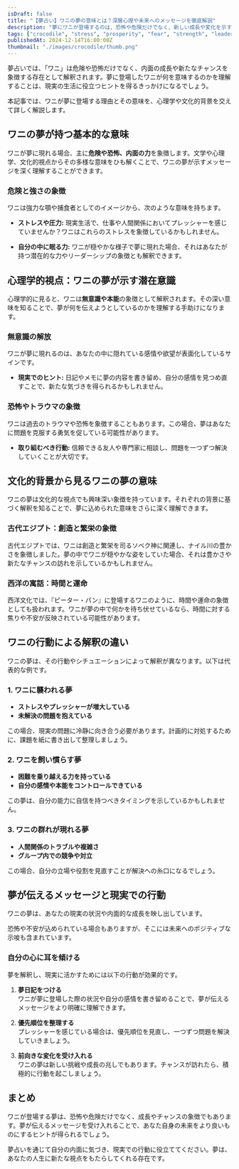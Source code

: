 ```yaml
---
isDraft: false
title: "【夢占い】ワニの夢の意味とは？深層心理や未来へのメッセージを徹底解説"
description: "夢にワニが登場するのは、恐怖や危険だけでなく、新しい成長や変化を示す場合も。夢占いや心理学、文化的背景をもとに、ワニの夢の深層を紐解きます。"
tags: ["crocodile", "stress", "prosperity", "fear", "strength", "leadership", "instinct", "growth"]
publishedAt: 2024-12-14T16:00:00Z
thumbnail: "./images/crocodile/thumb.png"
---
```


夢占いでは、「ワニ」は危険や恐怖だけでなく、内面の成長や新たなチャンスを象徴する存在として解釈されます。夢に登場したワニが何を意味するのかを理解することは、現実の生活に役立つヒントを得るきっかけになるでしょう。

本記事では、ワニが夢に登場する理由とその意味を、心理学や文化的背景を交えて詳しく解説します。

<TableOfContents />

<AdUnit />

## ワニの夢が持つ基本的な意味

ワニが夢に現れる場合、主に<strong>危険や恐怖、内面の力</strong>を象徴します。文学や心理学、文化的視点からその多様な意味をひも解くことで、ワニの夢が示すメッセージを深く理解することができます。

### 危険と強さの象徴

ワニは強力な顎や捕食者としてのイメージから、次のような意味を持ちます。

- <strong>ストレスや圧力:</strong>
  現実生活で、仕事や人間関係においてプレッシャーを感じていませんか？ワニはこれらのストレスを象徴しているかもしれません。

- <strong>自分の中に眠る力:</strong>
  ワニが穏やかな様子で夢に現れた場合、それはあなたが持つ潜在的な力やリーダーシップの象徴とも解釈できます。

<AdUnit />

## 心理学的視点：ワニの夢が示す潜在意識

心理学的に見ると、ワニは<strong>無意識や本能</strong>の象徴として解釈されます。その深い意味を知ることで、夢が何を伝えようとしているのかを理解する手助けになります。

### 無意識の解放

ワニが夢に現れるのは、あなたの中に隠れている感情や欲望が表面化しているサインです。

- <strong>現実でのヒント:</strong>
  日記やメモに夢の内容を書き留め、自分の感情を見つめ直すことで、新たな気づきを得られるかもしれません。

### 恐怖やトラウマの象徴

ワニは過去のトラウマや恐怖を象徴することもあります。この場合、夢はあなたに問題を克服する勇気を促している可能性があります。

- <strong>取り組むべき行動:</strong>
  信頼できる友人や専門家に相談し、問題を一つずつ解決していくことが大切です。

<AdUnit />

## 文化的背景から見るワニの夢の意味

ワニの夢は文化的な視点でも興味深い象徴を持っています。それぞれの背景に基づく解釈を知ることで、夢に込められた意味をさらに深く理解できます。

### 古代エジプト：創造と繁栄の象徴

古代エジプトでは、ワニは創造と繁栄を司るソベク神に関連し、ナイル川の豊かさを象徴しました。夢の中でワニが穏やかな姿をしていた場合、それは豊かさや新たなチャンスの訪れを示しているかもしれません。

### 西洋の寓話：時間と運命

西洋文化では、『ピーター・パン』に登場するワニのように、時間や運命の象徴としても扱われます。ワニが夢の中で何かを待ち伏せているなら、時間に対する焦りや不安が反映されている可能性があります。

<AdUnit />

## ワニの行動による解釈の違い

ワニの夢は、その行動やシチュエーションによって解釈が異なります。以下は代表的な例です。

### 1. ワニに襲われる夢

- <strong>ストレスやプレッシャーが増大している</strong>
- <strong>未解決の問題を抱えている</strong>

この場合、現実の問題に冷静に向き合う必要があります。計画的に対処するために、課題を紙に書き出して整理しましょう。

### 2. ワニを飼い慣らす夢

- <strong>困難を乗り越える力を持っている</strong>
- <strong>自分の感情や本能をコントロールできている</strong>

この夢は、自分の能力に自信を持つべきタイミングを示しているかもしれません。

### 3. ワニの群れが現れる夢

- <strong>人間関係のトラブルや複雑さ</strong>
- <strong>グループ内での競争や対立</strong>

この場合、自分の立場や役割を見直すことが解決への糸口になるでしょう。

<AdUnit />

## 夢が伝えるメッセージと現実での行動

ワニの夢は、あなたの現実の状況や内面的な成長を映し出しています。

恐怖や不安が込められている場合もありますが、そこには未来へのポジティブな示唆も含まれています。

### 自分の心に耳を傾ける

夢を解釈し、現実に活かすためには以下の行動が効果的です。

1. **夢日記をつける**<br />ワニが夢に登場した際の状況や自分の感情を書き留めることで、夢が伝えるメッセージをより明確に理解できます。

2. **優先順位を整理する**<br />プレッシャーを感じている場合は、優先順位を見直し、一つずつ問題を解決していきましょう。

3. **前向きな変化を受け入れる**<br />ワニの夢は新しい挑戦や成長の兆しでもあります。チャンスが訪れたら、積極的に行動を起こしましょう。

<AdUnit />

## まとめ

ワニが登場する夢は、恐怖や危険だけでなく、成長やチャンスの象徴でもあります。夢が伝えるメッセージを受け入れることで、あなた自身の未来をより良いものにするヒントが得られるでしょう。

夢占いを通じて自分の内面に気づき、現実での行動に役立ててください。夢は、あなたの人生に新たな視点をもたらしてくれる存在です。
